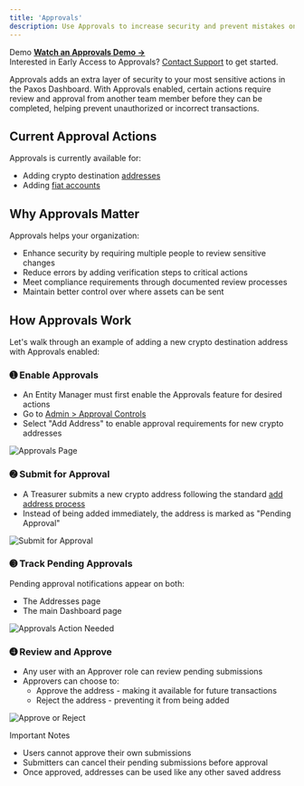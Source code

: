 ```yaml
---
title: 'Approvals'
description: Use Approvals to increase security and prevent mistakes on sensitive actions.
---
```




<Info>

 Demo 
**[Watch an Approvals Demo →](/images/approvals-demo.mp4)**  
Interested in Early Access to Approvals?
[Contact Support](https://support.paxos.com) to get started.
</Info>

Approvals adds an extra layer of security to your most sensitive actions in the Paxos Dashboard. With Approvals enabled, certain actions require review and approval from another team member before they can be completed, helping prevent unauthorized or incorrect transactions.

## Current Approval Actions

Approvals is currently available for:
- Adding crypto destination [addresses](/guides/dashboard/addresses)
- Adding [fiat accounts](/guides/dashboard/fiat)

## Why Approvals Matter

Approvals helps your organization:
- Enhance security by requiring multiple people to review sensitive changes
- Reduce errors by adding verification steps to critical actions
- Meet compliance requirements through documented review processes
- Maintain better control over where assets can be sent

## How Approvals Work

Let's walk through an example of adding a new crypto destination address with Approvals enabled:

### ➊ Enable Approvals

<Permissions value="Entity Manager: enable or disable approvals" />

- An Entity Manager must first enable the Approvals feature for desired actions
- Go to [Admin > Approval Controls](https://dashboard.paxos.com/admin/approval-controls)
- Select "Add Address" to enable approval requirements for new crypto addresses

![Approvals Page](/images/approvals-enable.png)

### ➋ Submit for Approval

<Permissions value="Treasurer: add or delete crypto addresses" />

- A Treasurer submits a new crypto address following the standard [add address process](/guides/dashboard/addresses)
- Instead of being added immediately, the address is marked as "Pending Approval"

![Submit for Approval](/images/approvals-submit.png)

### ➌ Track Pending Approvals

Pending approval notifications appear on both:
- The Addresses page
- The main Dashboard page

![Approvals Action Needed](/images/approvals-awaiting.png)

### ➍ Review and Approve

<Permissions value="Approver: approve or reject a crypto address pending approval" />

- Any user with an Approver role can review pending submissions
- Approvers can choose to:
  - Approve the address - making it available for future transactions
  - Reject the address - preventing it from being added

![Approve or Reject](/images/approvals-approve.png)

<Warning>

 Important Notes
- Users cannot approve their own submissions
- Submitters can cancel their pending submissions before approval
- Once approved, addresses can be used like any other saved address
</Warning>
